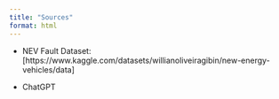 ```yaml
---
title: "Sources"
format: html
---
```


- NEV Fault Dataset: [https://www.kaggle.com/datasets/willianoliveiragibin/new-energy-vehicles/data]

- ChatGPT
